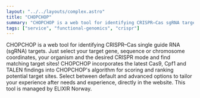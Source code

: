```yaml
---
layout: "../../layouts/complex.astro"
title: "CHOPCHOP"
summary: "CHOPCHOP is a web tool for identifying CRISPR–Cas sgRNA targets, supporting Cas9, Cpf1, and TALEN systems, with customizable options. It's managed by ELIXIR Norway."
tags: ["service", "functional-genomics", "crispr"]
---
```


CHOPCHOP is a web tool for identifying CRISPR–Cas single guide RNA (sgRNA) targets. Just select your target gene, sequence or chromosome coordinates, your organism and the desired CRISPR mode and find matching target sites! CHOPCHOP incorporates the latest Cas9, Cpf1 and TALEN findings into CHOPCHOP's algorithm for scoring and ranking potential target sites. Select between default and advanced options to tailor your experience after needs and experience, directly in the website. This tool is managed by ELIXIR Norway.
